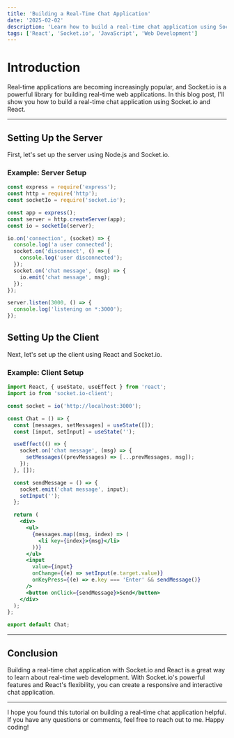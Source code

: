 ```yaml
---
title: 'Building a Real-Time Chat Application'
date: '2025-02-02'
description: 'Learn how to build a real-time chat application using Socket.io and React, including setting up the server and client.'
tags: ['React', 'Socket.io', 'JavaScript', 'Web Development']
---
```


# Introduction

Real-time applications are becoming increasingly popular, and Socket.io is a powerful library for building real-time web applications. In this blog post, I'll show you how to build a real-time chat application using Socket.io and React.

---

## Setting Up the Server

First, let's set up the server using Node.js and Socket.io.

### Example: Server Setup

```jsx
const express = require('express');
const http = require('http');
const socketIo = require('socket.io');

const app = express();
const server = http.createServer(app);
const io = socketIo(server);

io.on('connection', (socket) => {
  console.log('a user connected');
  socket.on('disconnect', () => {
    console.log('user disconnected');
  });
  socket.on('chat message', (msg) => {
    io.emit('chat message', msg);
  });
});

server.listen(3000, () => {
  console.log('listening on *:3000');
});
```

## Setting Up the Client
Next, let's set up the client using React and Socket.io.

### Example: Client Setup
```jsx
import React, { useState, useEffect } from 'react';
import io from 'socket.io-client';

const socket = io('http://localhost:3000');

const Chat = () => {
  const [messages, setMessages] = useState([]);
  const [input, setInput] = useState('');

  useEffect(() => {
    socket.on('chat message', (msg) => {
      setMessages((prevMessages) => [...prevMessages, msg]);
    });
  }, []);

  const sendMessage = () => {
    socket.emit('chat message', input);
    setInput('');
  };

  return (
    <div>
      <ul>
        {messages.map((msg, index) => (
          <li key={index}>{msg}</li>
        ))}
      </ul>
      <input
        value={input}
        onChange={(e) => setInput(e.target.value)}
        onKeyPress={(e) => e.key === 'Enter' && sendMessage()}
      />
      <button onClick={sendMessage}>Send</button>
    </div>
  );
};

export default Chat;
```

---

## Conclusion
Building a real-time chat application with Socket.io and React is a great way to learn about real-time web development. With Socket.io's powerful features and React's flexibility, you can create a responsive and interactive chat application.

---

I hope you found this tutorial on building a real-time chat application helpful. If you have any questions or comments, feel free to reach out to me. Happy coding!